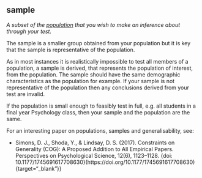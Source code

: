## sample

<dfn>A subset of the [population](p.html#population) that you wish to make an inference about through your test.</dfn>

The sample is a smaller group obtained from your population but it is key that the sample is representative of the population.

As in most instances it is realistically impossible to test all members of a population, a sample is derived, that represents the population of interest, from the population. The sample should have the same demographic characteristics as the population for example. If your sample is not representative of the population then any conclusions derived from your test are invalid.

::: {.info}
If the population is small enough to feasibly test in full, e.g. all students in a final year Psychology class, then your sample and the population are the same.
:::

For an interesting paper on populations, samples and generalisability, see:

* Simons, D. J., Shoda, Y., & Lindsay, D. S. (2017). Constraints on Generality (COG): A Proposed Addition to All Empirical Papers. Perspectives on Psychological Science, 12(6), 1123–1128. {doi: 10.1177/1745691617708630}(https://doi.org/10.1177/1745691617708630){target="_blank"}}
